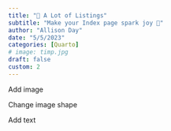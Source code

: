 ```yaml
---
title: "📃 A Lot of Listings"
subtitle: "Make your Index page spark joy 🌟"
author: "Allison Day"
date: "5/5/2023"
categories: [Quarto]
# image: timp.jpg
draft: false
custom: 2
---
```


Add image

Change image shape

Add text

<!-- generate a ton of text -->